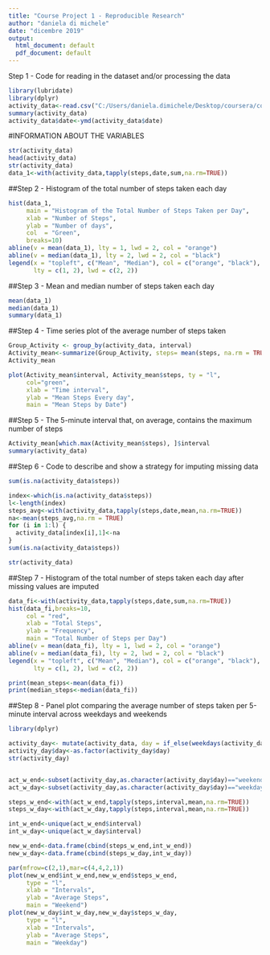 ---
title: "Course Project 1 - Reproducible Research"
author: "daniela di michele"
date: "dicembre 2019"
output:
  html_document: default
  pdf_document: default
---

Step 1 - Code for reading in the dataset and/or processing the data
```{r}
library(lubridate)
library(dplyr)
activity_data<-read.csv("C:/Users/daniela.dimichele/Desktop/coursera/corso_5/test_2/activity.csv",header=TRUE,sep=",")
summary(activity_data)
activity_data$date<-ymd(activity_data$date)
```


#INFORMATION ABOUT THE VARIABLES
```{r}
str(activity_data)
head(activity_data)
str(activity_data)
data_1<-with(activity_data,tapply(steps,date,sum,na.rm=TRUE))
```


##Step 2 - Histogram of the total number of steps taken each day
```{r}
hist(data_1,
     main = "Histogram of the Total Number of Steps Taken per Day", 
     xlab = "Number of Steps", 
     ylab = "Number of days",
     col  = "Green",
     breaks=10)
abline(v = mean(data_1), lty = 1, lwd = 2, col = "orange")
abline(v = median(data_1), lty = 2, lwd = 2, col = "black")
legend(x = "topleft", c("Mean", "Median"), col = c("orange", "black"), 
       lty = c(1, 2), lwd = c(2, 2))
```

##Step 3 - Mean and median number of steps taken each day
```{r}
mean(data_1)
median(data_1)
summary(data_1)
```

##Step 4 - Time series plot of the average number of steps taken
```{r}
Group_Activity <- group_by(activity_data, interval)
Activity_mean<-summarize(Group_Activity, steps= mean(steps, na.rm = TRUE ))
Activity_mean

plot(Activity_mean$interval, Activity_mean$steps, ty = "l",
     col="green",
     xlab = "Time interval", 
     ylab = "Mean Steps Every day", 
     main = "Mean Steps by Date")
```

##Step 5 - The 5-minute interval that, on average, contains the maximum number of steps
```{r}
Activity_mean[which.max(Activity_mean$steps), ]$interval
summary(activity_data)
```

##Step 6 - Code to describe and show a strategy for imputing missing data
```{r}
sum(is.na(activity_data$steps))

index<-which(is.na(activity_data$steps))
l<-length(index)
steps_avg<-with(activity_data,tapply(steps,date,mean,na.rm=TRUE))
na<-mean(steps_avg,na.rm = TRUE)
for (i in 1:l) {
  activity_data[index[i],1]<-na
}
sum(is.na(activity_data$steps))

str(activity_data)
```


##Step 7 - Histogram of the total number of steps taken each day after missing values are imputed
```{r}

data_fi<-with(activity_data,tapply(steps,date,sum,na.rm=TRUE))
hist(data_fi,breaks=10,
     col = "red",
     xlab = "Total Steps",
     ylab = "Frequency",
     main = "Total Number of Steps per Day")
abline(v = mean(data_fi), lty = 1, lwd = 2, col = "orange")
abline(v = median(data_fi), lty = 2, lwd = 2, col = "black")
legend(x = "topleft", c("Mean", "Median"), col = c("orange", "black"), 
       lty = c(1, 2), lwd = c(2, 2))

print(mean_steps<-mean(data_fi))
print(median_steps<-median(data_fi))

```


##Step 8 - Panel plot comparing the average number of steps taken per 5-minute interval across weekdays and weekends
```{r}

library(dplyr)

activity_day<- mutate(activity_data, day = if_else(weekdays(activity_data$date) == "sabato" | weekdays(activity_data$date) == "domenica", "weekend", "weekday"))
activity_day$day<-as.factor(activity_day$day)
str(activity_day)


act_w_end<-subset(activity_day,as.character(activity_day$day)=="weekend")
act_w_day<-subset(activity_day,as.character(activity_day$day)=="weekday")

steps_w_end<-with(act_w_end,tapply(steps,interval,mean,na.rm=TRUE))
steps_w_day<-with(act_w_day,tapply(steps,interval,mean,na.rm=TRUE))

int_w_end<-unique(act_w_end$interval)
int_w_day<-unique(act_w_day$interval)

new_w_end<-data.frame(cbind(steps_w_end,int_w_end))
new_w_day<-data.frame(cbind(steps_w_day,int_w_day))

par(mfrow=c(2,1),mar=c(4,4,2,1))
plot(new_w_end$int_w_end,new_w_end$steps_w_end,
     type = "l",
     xlab = "Intervals",
     ylab = "Average Steps",
     main = "Weekend")
plot(new_w_day$int_w_day,new_w_day$steps_w_day,
     type = "l",
     xlab = "Intervals",
     ylab = "Average Steps",
     main = "Weekday")

```

